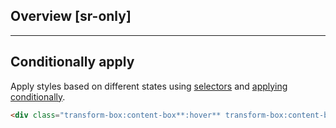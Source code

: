 ## Overview [sr-only]
<Overview/>

---

## Conditionally apply
Apply styles based on different states using [selectors](/guide/state-selectors) and [applying conditionally](/guide/applying-conditionally).
```html
<div class="transform-box:content-box**:hover** transform-box:content-box**@sm** transform-box:content-box**@dark** transform-box:content-box**@print**">…</div>
```

